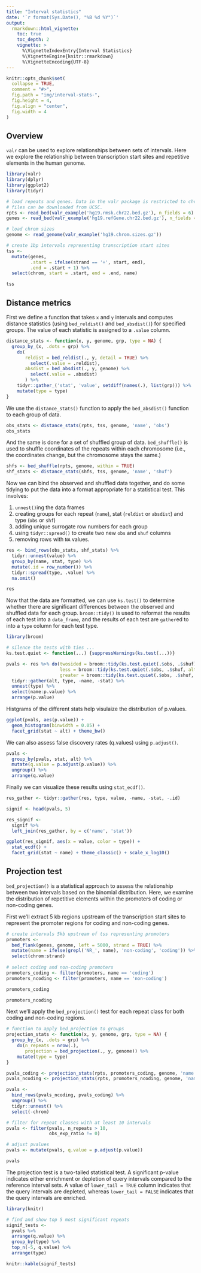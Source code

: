 ```yaml
---
title: "Interval statistics"
date: '`r format(Sys.Date(), "%B %d %Y")`'
output:
  rmarkdown::html_vignette:
    toc: true
    toc_depth: 2
    vignette: >
      %\VignetteIndexEntry{Interval Statistics}
      %\VignetteEngine{knitr::rmarkdown}
      %\VignetteEncoding{UTF-8}
---
```


```r
knitr::opts_chunk$set(
  collapse = TRUE,
  comment = "#>",
  fig.path = "img/interval-stats-",
  fig.height = 4,
  fig.align = "center",
  fig.width = 4
)
```

## Overview

`valr` can be used to explore relationships between sets of intervals. Here we explore the relationship between transcription start sites and repetitive elements in the human genome. 

```r
library(valr)
library(dplyr)
library(ggplot2)
library(tidyr)

# load repeats and genes. Data in the valr package is restricted to chr22; the entire
# files can be downloaded from UCSC.
rpts <- read_bed(valr_example('hg19.rmsk.chr22.bed.gz'), n_fields = 6) 
genes <- read_bed(valr_example('hg19.refGene.chr22.bed.gz'), n_fields = 12)

# load chrom sizes
genome <- read_genome(valr_example('hg19.chrom.sizes.gz'))

# create 1bp intervals representing transcription start sites
tss <-
  mutate(genes,
         .start = ifelse(strand == '+', start, end),
         .end = .start + 1) %>%
  select(chrom, start = .start, end = .end, name)

tss
```

## Distance metrics

First we define a function that takes `x` and `y` intervals and computes distance statistics (using `bed_reldist()` and `bed_absdist()`) for specified groups. The value of each statistic is assigned to a `.value` column.

```r
distance_stats <- function(x, y, genome, grp, type = NA) {
  group_by_(x, .dots = grp) %>%
    do(
       reldist = bed_reldist(., y, detail = TRUE) %>%
         select(.value = .reldist),
       absdist = bed_absdist(., y, genome) %>%
         select(.value = .absdist)
       ) %>%
    tidyr::gather_('stat', 'value', setdiff(names(.), list(grp))) %>%
    mutate(type = type)
} 
```

We use the `distance_stats()` function to apply the `bed_absdist()` function to each group of data.

```r
obs_stats <- distance_stats(rpts, tss, genome, 'name', 'obs')
obs_stats
```

And the same is done for a set of  shuffled group of data. `bed_shuffle()` is used to shuffle coordinates of the repeats within each chromosome (i.e., the coordinates change, but the chromosome stays the same.)

```r
shfs <- bed_shuffle(rpts, genome, within = TRUE)
shf_stats <- distance_stats(shfs, tss, genome, 'name', 'shuf')
```

Now we can bind the observed and shuffled data together, and do some tidying to put the data into a format appropriate for a statistical test. This involves:

1. `unnest()`ing the data frames
1. creating groups for each repeat (`name`), stat (`reldist` or `absdist`) and type (`obs` or `shf`)
1. adding unique surrogate row numbers for each group
1. using `tidyr::spread()` to create two new `obs` and `shuf` columns
1. removing rows with `NA` values.

```r
res <- bind_rows(obs_stats, shf_stats) %>%
  tidyr::unnest(value) %>% 
  group_by(name, stat, type) %>%
  mutate(.id = row_number()) %>%
  tidyr::spread(type, .value) %>%
  na.omit()

res
```

Now that the data are formatted, we can use `ks.test()` to determine whether there are significant differences between the observed and shuffled data for each group. `broom::tidy()` is used to reformat the results of each test into a `data_frame`, and the results of each test are `gather`ed to into a `type` column for each test type.

```r
library(broom)

# silence the tests with ties ...
ks.test.quiet <- function(...) {suppressWarnings(ks.test(...))}

pvals <- res %>% do(twosided = broom::tidy(ks.test.quiet(.$obs, .$shuf)),
                    less = broom::tidy(ks.test.quiet(.$obs, .$shuf, alternative = 'less')),
                    greater = broom::tidy(ks.test.quiet(.$obs, .$shuf, alternative = 'greater'))) %>%
  tidyr::gather(alt, type, -name, -stat) %>%
  unnest(type) %>%
  select(name:p.value) %>%
  arrange(p.value)
```

Histgrams of the different stats help visulaize the distribution of p.values.

```r
ggplot(pvals, aes(p.value)) +
  geom_histogram(binwidth = 0.05) +
  facet_grid(stat ~ alt) + theme_bw()
```

We can also assess false discovery rates (q.values) using `p.adjust()`.

```r
pvals <-
  group_by(pvals, stat, alt) %>%
  mutate(q.value = p.adjust(p.value)) %>%
  ungroup() %>%
  arrange(q.value)
```

Finally we can visualize these results using `stat_ecdf()`.

```r
res_gather <- tidyr::gather(res, type, value, -name, -stat, -.id)

signif <- head(pvals, 5)

res_signif <-
  signif %>%
  left_join(res_gather, by = c('name', 'stat'))

ggplot(res_signif, aes(x = value, color = type)) +
  stat_ecdf() + 
  facet_grid(stat ~ name) + theme_classic() + scale_x_log10()
```

## Projection test

`bed_projection()` is a statistical approach to assess the relationship between two intervals based on the  binomial distribution. Here, we examine the distribution of repetitive elements within the promoters of coding or non-coding genes.

First we'll extract 5 kb regions upstream of the transcription start sites to represent the promoter regions for coding and non-coding genes. 

```r
# create intervals 5kb upstream of tss representing promoters
promoters <-
  bed_flank(genes, genome, left = 5000, strand = TRUE) %>%
  mutate(name = ifelse(grepl('NR_', name), 'non-coding', 'coding')) %>%
  select(chrom:strand)
  
# select coding and non-coding promoters
promoters_coding <- filter(promoters, name == 'coding')
promoters_ncoding <- filter(promoters, name == 'non-coding')

promoters_coding

promoters_ncoding
```

Next we'll apply the `bed_projection()` test for each repeat class for both coding and non-coding regions. 

```r

# function to apply bed_projection to groups
projection_stats <- function(x, y, genome, grp, type = NA) {
  group_by_(x, .dots = grp) %>%
    do(n_repeats = nrow(.),
       projection = bed_projection(., y, genome)) %>%
    mutate(type = type)
} 

pvals_coding <- projection_stats(rpts, promoters_coding, genome, 'name', 'coding')
pvals_ncoding <- projection_stats(rpts, promoters_ncoding, genome, 'name', 'non_coding')

pvals <-
  bind_rows(pvals_ncoding, pvals_coding) %>% 
  ungroup() %>% 
  tidyr::unnest() %>%
  select(-chrom)

# filter for repeat classes with at least 10 intervals
pvals <- filter(pvals, n_repeats > 10,
                obs_exp_ratio != 0)

# adjust pvalues 
pvals <- mutate(pvals, q.value = p.adjust(p.value))

pvals
```

The projection test is a two-tailed statistical test. A significant p-value indicates either enrichment or depletion of query intervals compared to the reference interval sets. A value of `lower_tail = TRUE` column indicates that the query intervals are depleted, whereas `lower_tail = FALSE` indicates that the query intervals are enriched. 

```r
library(knitr)

# find and show top 5 most significant repeats
signif_tests <-
  pvals %>% 
  arrange(q.value) %>%
  group_by(type) %>%
  top_n(-5, q.value) %>%
  arrange(type)

knitr::kable(signif_tests)
```
